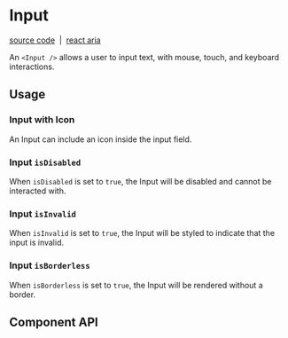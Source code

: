 
<Meta title="Components/Input" />

# Input

[source code](https://github.com/alex-mcgovern/boondoggle/tree/main/src/components/input)
&nbsp;|&nbsp;
[react aria](https://react-spectrum.adobe.com/react-aria/Input.html)

An `<Input />` allows a user to input text, with mouse, touch, and keyboard interactions.

<Canvas of={stories.example} />

## Usage

### Input with Icon

An Input can include an icon inside the input field.

<Canvas of={stories.withIcon} />

### Input `isDisabled`

When `isDisabled` is set to `true`, the Input will be disabled and cannot be interacted with.

<Canvas of={stories.isDisabled} />

### Input `isInvalid`

When `isInvalid` is set to `true`, the Input will be styled to indicate that the input is invalid.

<Canvas of={stories.isInvalid} />

### Input `isBorderless`

When `isBorderless` is set to `true`, the Input will be rendered without a border.

<Canvas of={stories.isBorderless} />

## Component API

<ArgTypes of={Input} />
